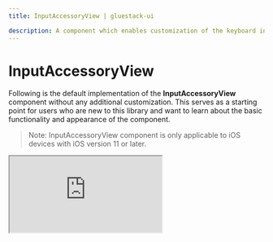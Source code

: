 ```yaml
---
title: InputAccessoryView | gluestack-ui

description: A component which enables customization of the keyboard input accessory view on iOS. The input accessory view is displayed above the keyboard whenever a TextInput has focus. This component can be used to create custom toolbars.
---
```



<Meta title="ui/React Native Components/InputAccessoryView" />

# InputAccessoryView
 
Following is the default implementation of the **InputAccessoryView** component without any additional customization. This serves as a starting point for users who are new to this library and want to learn about the basic functionality and appearance of the component.

> Note: InputAccessoryView component is only applicable to iOS devices with iOS version 11 or later.

<iframe
  src="https://snack.expo.dev/embedded/@gluestack/inputaccessoryview-gluestack-ui?iframeId=ivy5yisd3p&preview=true&platform=ios&theme=dark"
  style={{ width: '100%', height: '60vh', border: '0px' }}
/>

<br />

> Note: You can refer [here](https://github.com/gluestack/gluestack-ui/tree/main/packages/themed/src/components/InputAccessoryView/styled-components) to learn about default styling of InputAccessoryView component

### Import

To use this component in your project, include the following import statement in your file.

```bash
import { InputAccessoryView } from '@gluestack-ui/themed';
```

### Anatomy

The structure provided below can help you identify and understand a InputAccessoryView component's various parts.

```jsx
export default () => <InputAccessoryView />;
```

### API Reference

The following section contains a comprehensive list of the component's references, including descriptions, properties, types, and default behavior. This information is readily available for you to access, helping you effectively utilize the component library in your projects.

### InputAccessoryView

It inherits all the properties of React Native's [InputAccessoryView](https://reactnative.dev/docs/InputAccessoryView) component. 
